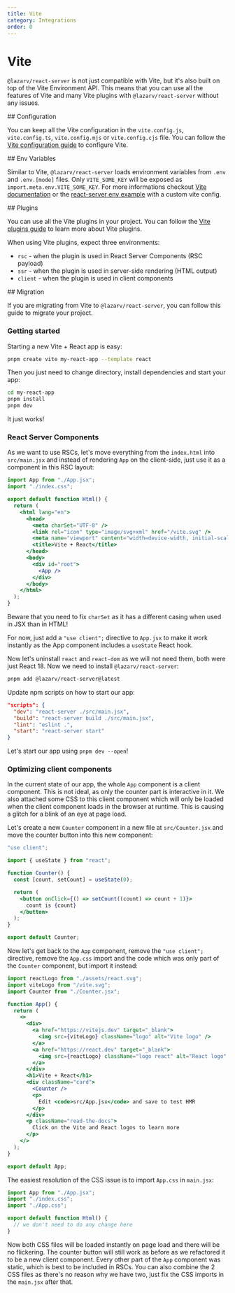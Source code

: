 ```yaml
---
title: Vite
category: Integrations
order: 0
---
```



# Vite

`@lazarv/react-server` is not just compatible with Vite, but it's also built on top of the Vite Environment API. This means that you can use all the features of Vite and many Vite plugins with `@lazarv/react-server` without any issues.

<Link name="configuration">
## Configuration
</Link>

You can keep all the Vite configuration in the `vite.config.js`, `vite.config.ts`, `vite.config.mjs` or `vite.config.cjs` file. You can follow the [Vite configuration guide](https://vitejs.dev/config/) to configure Vite.

<Link name="env-variables">
## Env Variables
</Link>

Similar to Vite, `@lazarv/react-server` loads environment variables from `.env` and `.env.[mode]` files. Only `VITE_SOME_KEY` will be exposed as `import.meta.env.VITE_SOME_KEY`.
For more informations checkout [Vite documentation](https://vite.dev/guide/env-and-mode) or the [react-server env example](https://github.com/lazarv/react-server/tree/main/examples/env) with a custom vite config.

<Link name="plugins">
## Plugins
</Link>

You can use all the Vite plugins in your project. You can follow the [Vite plugins guide](https://vitejs.dev/plugins/) to learn more about Vite plugins.

When using Vite plugins, expect three environments:

- `rsc` - when the plugin is used in React Server Components (RSC payload)
- `ssr` - when the plugin is used in server-side rendering (HTML output)
- `client` - when the plugin is used in client components

<Link name="migration">
## Migration
</Link>

If you are migrating from Vite to `@lazarv/react-server`, you can follow this guide to migrate your project.

### Getting started

Starting a new Vite + React app is easy:

```sh
pnpm create vite my-react-app --template react
```

Then you just need to change directory, install dependencies and start your app:

```sh
cd my-react-app
pnpm install
pnpm dev
```

It just works!

### React Server Components

As we want to use RSCs, let's move everything from the `index.html` into `src/main.jsx` and instead of rendering `App` on the client-side, just use it as a component in this RSC layout:

```jsx
import App from "./App.jsx";
import "./index.css";

export default function Html() {
  return (
    <html lang="en">
      <head>
        <meta charSet="UTF-8" />
        <link rel="icon" type="image/svg+xml" href="/vite.svg" />
        <meta name="viewport" content="width=device-width, initial-scale=1.0" />
        <title>Vite + React</title>
      </head>
      <body>
        <div id="root">
          <App />
        </div>
      </body>
    </html>
  );
}
```

Beware that you need to fix `charSet` as it has a different casing when used in JSX than in HTML!

For now, just add a `"use client";` directive to `App.jsx` to make it work instantly as the App component includes a `useState` React hook.

Now let's uninstall `react` and `react-dom` as we will not need them, both were just React 18. Now we need to install `@lazarv/react-server`:

```sh
pnpm add @lazarv/react-server@latest 
```

Update npm scripts on how to start our app:

```json
"scripts": {
  "dev": "react-server ./src/main.jsx",
  "build": "react-server build ./src/main.jsx",
  "lint": "eslint .",
  "start": "react-server start"
}
```

Let's start our app using `pnpm dev --open`!

### Optimizing client components

In the current state of our app, the whole `App` component is a client component. This is not ideal, as only the counter part is interactive in it. We also attached some CSS to this client component which will only be loaded when the client component loads in the browser at runtime. This is causing a glitch for a blink of an eye at page load.

Let's create a new `Counter` component in a new file at `src/Counter.jsx` and move the counter button into this new component:

```jsx
"use client";

import { useState } from "react";

function Counter() {
  const [count, setCount] = useState(0);

  return (
    <button onClick={() => setCount((count) => count + 1)}>
      count is {count}
    </button>
  );
}

export default Counter;
```

Now let's get back to the `App` component, remove the `"use client";` directive, remove the `App.css` import and the code which was only part of the `Counter` component, but import it instead:

```jsx
import reactLogo from "./assets/react.svg";
import viteLogo from "/vite.svg";
import Counter from "./Counter.jsx";

function App() {
  return (
    <>
      <div>
        <a href="https://vitejs.dev" target="_blank">
          <img src={viteLogo} className="logo" alt="Vite logo" />
        </a>
        <a href="https://react.dev" target="_blank">
          <img src={reactLogo} className="logo react" alt="React logo" />
        </a>
      </div>
      <h1>Vite + React</h1>
      <div className="card">
        <Counter />
        <p>
          Edit <code>src/App.jsx</code> and save to test HMR
        </p>
      </div>
      <p className="read-the-docs">
        Click on the Vite and React logos to learn more
      </p>
    </>
  );
}

export default App;
```

The easiest resolution of the CSS issue is to import `App.css` in  `main.jsx`:

```jsx
import App from "./App.jsx";
import "./index.css";
import "./App.css";

export default function Html() {
  // we don't need to do any change here
}
```

Now both CSS files will be loaded instantly on page load and there will be no flickering. The counter button will still work as before as we refactored it to be a new client component. Every other part of the `App` component was static, which is best to be included in RSCs. You can also combine the 2 CSS files as there's no reason why we have two, just fix the CSS imports in the `main.jsx` after that.
